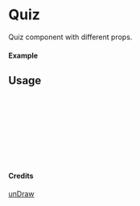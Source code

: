 
<Meta of={Quiz} title="unDraw/Quiz" />

# Quiz

Quiz component with different props.

#### Example

<Canvas of={Quiz.Primary} />

## Usage

```ts
import { Quiz } from "yadl-ui";

const Example = () => {
  return (
      <Quiz />
  );
};

export default Example;
```

#### Credits
[unDraw](https://undraw.co/illustrations)
